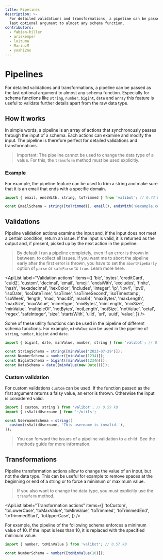 ```yaml
---
title: Pipelines
description: >-
  For detailed validations and transformations, a pipeline can be passed as the
  last optional argument to almost any schema function.
contributors:
  - fabian-hiller
  - ariskemper
  - lo1tuma
  - MariuzM
  - yoshi2no
---
```



# Pipelines

For detailed validations and transformations, a pipeline can be passed as the last optional argument to almost any schema function. Especially for schema functions like <Link href="/api/string/">`string`</Link>, <Link href="/api/number/">`number`</Link>, <Link href="/api/bigint/">`bigint`</Link>, <Link href="/api/date/">`date`</Link> and <Link href="/api/array/">`array`</Link> this feature is useful to validate further details apart from the raw data type.

## How it works

In simple words, a pipeline is an array of actions that synchronously passes through the input of a schema. Each actions can examine and modify the input. The pipeline is therefore perfect for detailed validations and transformations.

> Important: The pipeline cannot be used to change the data type of a value. For this, the <Link href="/api/transform/">`transform`</Link> method must be used explicitly.

### Example

For example, the pipeline feature can be used to trim a string and make sure that it is an email that ends with a specific domain.

```ts
import { email, endsWith, string, toTrimmed } from 'valibot'; // 0.73 kB

const EmailSchema = string([toTrimmed(), email(), endsWith('@example.com')]);
```

## Validations

Pipeline validation actions examine the input and, if the input does not meet a certain condition, return an issue. If the input is valid, it is returned as the output and, if present, picked up by the next action in the pipeline.

> By default I run a pipeline completely, even if an error is thrown in between, to collect all issues. If you want me to abort the pipeline early after the first error is thrown, you have to set the `abortPipeEarly` option of <Link href="/api/parse/">`parse`</Link> or <Link href="/api/safeParse/">`safeParse`</Link> to `true`. Learn more <Link href="/guides/parse-data/#abort-early">here</Link>.

<ApiList
  label="Validation actions"
  items={[
    'bic',
    'bytes',
    'creditCard',
    'cuid2',
    'custom',
    'decimal',
    'email',
    'emoji',
    'endsWith',
    'excludes',
    'finite',
    'hash',
    'hexadecimal',
    'hexColor',
    'includes',
    'integer',
    'ip',
    'ipv4',
    'ipv6',
    'isoDate',
    'isoDateTime',
    'isoTime',
    'isoTimeSecond',
    'isoTimestamp',
    'isoWeek',
    'length',
    'mac',
    'mac48',
    'mac64',
    'maxBytes',
    'maxLength',
    'maxSize',
    'maxValue',
    'mimeType',
    'minBytes',
    'minLength',
    'minSize',
    'minValue',
    'multipleOf',
    'notBytes',
    'notLength',
    'notSize',
    'notValue',
    'octal',
    'regex',
    'safeInteger',
    'size',
    'startsWith',
    'ulid',
    'url',
    'uuid',
    'value',
  ]}
/>

Some of these utility functions can be used in the pipeline of different schema functions. For example, <Link href="/api/minValue/">`minValue`</Link> can be used in the pipeline of <Link href="/api/string/">`string`</Link>, <Link href="/api/number/">`number`</Link>, <Link href="/api/bigint/">`bigint`</Link> and <Link href="/api/date/">`date`</Link>.

```ts
import { bigint, date, minValue, number, string } from 'valibot'; // 0.71 kB

const StringSchema = string([minValue('2023-07-29')]);
const NumberSchema = number([minValue(1234)]);
const BigintSchema = bigint([minValue(1234n)]);
const DateSchema = date([minValue(new Date())]);
```

### Custom validation

For custom validations <Link href="/api/custom/">`custom`</Link> can be used. If the function passed as the first argument returns a falsy value, an error is thrown. Otherwise the input is considered valid.

```ts
import { custom, string } from 'valibot'; // 0.59 kB
import { isValidUsername } from '~/utils';

const UsernameSchema = string([
  custom(isValidUsername, 'This username is invalid.'),
]);
```

> You can forward the issues of a pipeline validation to a child. See the <Link href="/guides/methods/#forward">methods</Link> guide for more information.

## Transformations

Pipeline transformation actions allow to change the value of an input, but not the data type. This can be useful for example to remove spaces at the beginning or end of a string or to force a minimum or maximum value.

> If you also want to change the data type, you must explicitly use the <Link href="/api/transform/">`transform`</Link> method.

<ApiList
  label="Transformation actions"
  items={[
    'toCustom',
    'toLowerCase',
    'toMaxValue',
    'toMinValue',
    'toTrimmed',
    'toTrimmedEnd',
    'toTrimmedStart',
    'toUpperCase',
  ]}
/>

For example, the pipeline of the following schema enforces a minimum value of 10. If the input is less than 10, it is replaced with the specified minimum value.

```ts
import { number, toMinValue } from 'valibot'; // 0.57 kB

const NumberSchema = number([toMinValue(10)]);
```
